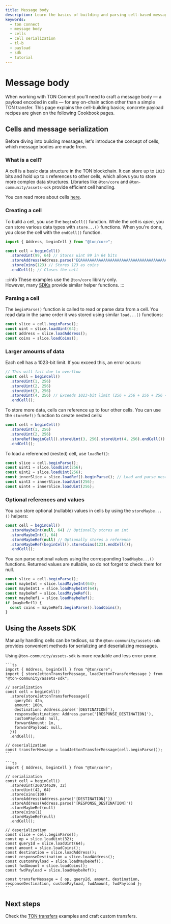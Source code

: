 ```yaml
---
title: Message body
description: Learn the basics of building and parsing cell-based message bodies for TON Connect — the foundation for every custom payload beyond a plain TON transfer.
keywords:
  - ton connect
  - message body
  - cells
  - cell serialization
  - tl-b
  - payload
  - sdk
  - tutorial
---
```



# Message body

When working with TON Connect you’ll need to craft a message body — a payload encoded in cells — for any on-chain action other than a simple TON transfer. This page explains the cell-building basics; concrete payload recipes are given on the following Cookbook pages.

## Cells and message serialization

Before diving into building messages, let's introduce the concept of cells, which message bodies are made from.

### What is a cell?

A cell is a basic data structure in the TON blockchain. It can store up to `1023` bits and hold up to `4` references to other cells, which allows you to store more complex data structures.
Libraries like `@ton/core` and `@ton-community/assets-sdk` provide efficient cell handling.

You can read more about cells [here](/v3/documentation/data-formats/cells/overview).

### Creating a cell

To build a cell, you use the `beginCell()` function. While the cell is _open_, you can store various data types with `store...()` functions.
When you're done, you close the cell with the `endCell()` function.

```ts
import { Address, beginCell } from "@ton/core";

const cell = beginCell()
  .storeUint(99, 64) // Stores uint 99 in 64 bits
  .storeAddress(Address.parse("EQAAAAAAAAAAAAAAAAAAAAAAAAAAAAAAAAAAAAAAAAAAAM9c")) // Stores an address
  .storeCoins(123) // Stores 123 as coins
  .endCell(); // Closes the cell
```

:::info
These examples use the `@ton/core` library only. <br/>
However, many [SDKs](/v3/guidelines/dapps/apis-sdks/sdk) provide similar helper functions.
:::

### Parsing a cell

The `beginParse()` function is called to read or parse data from a cell. You read data in the same order it was stored using similar `load...()` functions:

```ts
const slice = cell.beginParse();
const uint = slice.loadUint(64);
const address = slice.loadAddress();
const coins = slice.loadCoins();
```

### Larger amounts of data

Each cell has a 1023-bit limit. If you exceed this, an error occurs:

```ts
// This will fail due to overflow
const cell = beginCell()
  .storeUint(1, 256)
  .storeUint(2, 256)
  .storeUint(3, 256)
  .storeUint(4, 256) // Exceeds 1023-bit limit (256 + 256 + 256 + 256 = 1024)
  .endCell();
```

To store more data, cells can reference up to four other cells. You can use the `storeRef()` function to create nested cells:

```ts
const cell = beginCell()
  .storeUint(1, 256)
  .storeUint(2, 256)
  .storeRef(beginCell().storeUint(3, 256).storeUint(4, 256).endCell())
  .endCell();
```

To load a referenced (nested) cell, use `loadRef()`:

```ts
const slice = cell.beginParse();
const uint1 = slice.loadUint(256);
const uint2 = slice.loadUint(256);
const innerSlice = slice.loadRef().beginParse(); // Load and parse nested cell
const uint3 = innerSlice.loadUint(256);
const uint4 = innerSlice.loadUint(256);
```

### Optional references and values

You can store optional (nullable) values in cells by using the `storeMaybe...()` helpers:

```ts
const cell = beginCell()
  .storeMaybeInt(null, 64) // Optionally stores an int
  .storeMaybeInt(1, 64)
  .storeMaybeRef(null) // Optionally stores a reference
  .storeMaybeRef(beginCell().storeCoins(123).endCell());
  .endCell();
```

You can parse optional values using the corresponding `loadMaybe...()` functions. Returned values are nullable, so do not forget to check them for null.

```ts
const slice = cell.beginParse();
const maybeInt = slice.loadMaybeInt(64);
const maybeInt1 = slice.loadMaybeInt(64);
const maybeRef = slice.loadMaybeRef();
const maybeRef1 = slice.loadMaybeRef();
if (maybeRef1) {
  const coins = maybeRef1.beginParse().loadCoins();
}
```

## Using the Assets SDK

Manually handling cells can be tedious, so the `@ton-community/assets-sdk` provides convenient methods for serializing and deserializing messages.

Using `@ton-community/assets-sdk` is more readable and less error-prone.

<Tabs groupId="serialization-deserialization">
  <TabItem value="@ton-community/assets-sdk" label="@ton-community/assets-sdk">

    ```ts
    import { Address, beginCell } from "@ton/core";
    import { storeJettonTransferMessage, loadJettonTransferMessage } from "@ton-community/assets-sdk";

    // serialization
    const cell = beginCell()
      .store(storeJettonTransferMessage({
        queryId: 42n,
        amount: 100n,
        destination: Address.parse('[DESTINATION]'),
        responseDestination: Address.parse('[RESPONSE_DESTINATION]'),
        customPayload: null,
        forwardAmount: 1n,
        forwardPayload: null,
      }))
      .endCell();

    // deserialization
    const transferMessage = loadJettonTransferMessage(cell.beginParse());
    ```

  </TabItem>

  <TabItem value="@ton/core" label="@ton/core">

    ```ts
    import { Address, beginCell } from "@ton/core";

    // serialization
    const cell = beginCell()
      .storeUint(260734629, 32)
      .storeUint(42, 64)
      .storeCoins(100)
      .storeAddress(Address.parse('[DESTINATION]'))
      .storeAddress(Address.parse('[RESPONSE_DESTINATION]'))
      .storeMaybeRef(null)
      .storeCoins(1)
      .storeMaybeRef(null)
      .endCell();

    // deserialization
    const slice = cell.beginParse();
    const op = slice.loadUint(32);
    const queryId = slice.loadUint(64);
    const amount = slice.loadCoins();
    const destination = slice.loadAddress();
    const responseDestination = slice.loadAddress();
    const customPayload = slice.loadMaybeRef();
    const fwdAmount = slice.loadCoins();
    const fwdPayload = slice.loadMaybeRef();

    const transferMessage = { op, queryId, amount, destination, responseDestination, customPayload, fwdAmount, fwdPayload };
    ```

  </TabItem>
</Tabs>

## Next steps

Check the [TON transfers](/v3/guidelines/ton-connect/cookbook/ton-transfer) examples and craft custom transfers.

<Feedback />
